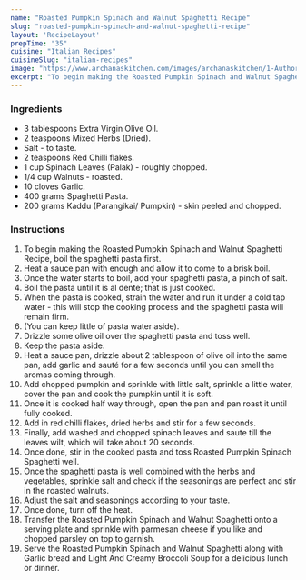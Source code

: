 ---
name: "Roasted Pumpkin Spinach and Walnut Spaghetti Recipe"
slug: "roasted-pumpkin-spinach-and-walnut-spaghetti-recipe"
layout: 'RecipeLayout'
prepTime: "35"
cuisine: "Italian Recipes"
cuisineSlug: "italian-recipes"
image: "https://www.archanaskitchen.com/images/archanaskitchen/1-Author/sibyl-archanaskitchen.com/Roasted_Pumpkin_Spinach__Walnut_Spaghetti_Aglio_Olio_Recipe__1600.jpg"
excerpt: "To begin making the Roasted Pumpkin Spinach and Walnut Spaghetti Recipe, boil the spaghetti pasta first"
---

### Ingredients

- 3 tablespoons Extra Virgin Olive Oil.
- 2 teaspoons Mixed Herbs (Dried).
- Salt - to taste.
- 2 teaspoons Red Chilli flakes.
- 1 cup Spinach Leaves (Palak) - roughly chopped.
- 1/4 cup Walnuts - roasted.
- 10 cloves Garlic.
- 400 grams Spaghetti Pasta.
- 200 grams Kaddu (Parangikai/ Pumpkin) - skin peeled and chopped.

### Instructions

1. To begin making the Roasted Pumpkin Spinach and Walnut Spaghetti Recipe, boil the spaghetti pasta first.
1. Heat a sauce pan with enough and allow it to come to a brisk boil.
1. Once the water starts to boil, add your spaghetti pasta, a pinch of salt.
1. Boil the pasta until it is al dente; that is just cooked.
1. When the pasta is cooked, strain the water and run it under a cold tap water - this will stop the cooking process and the spaghetti pasta will remain firm.
1. (You can keep little of pasta water aside).
1. Drizzle some olive oil over the spaghetti pasta and toss well.
1. Keep the pasta aside.
1. Heat a sauce pan, drizzle about 2 tablespoon of olive oil into the same pan, add garlic and sauté for a few seconds until you can smell the aromas coming through.
1. Add chopped pumpkin and sprinkle with little salt, sprinkle a little water, cover the pan and cook the pumpkin until it is soft.
1. Once it is cooked half way through, open the pan and pan roast it until fully cooked.
1. Add in red chilli flakes, dried herbs and stir for a few seconds.
1. Finally, add washed and chopped spinach leaves and saute till the leaves wilt, which will take about 20 seconds.
1. Once done, stir in the cooked pasta and toss Roasted Pumpkin Spinach Spaghetti well.
1. Once the spaghetti pasta is well combined with the herbs and vegetables, sprinkle salt and check if the seasonings are perfect and stir in the roasted walnuts.
1. Adjust the salt and seasonings according to your taste.
1. Once done, turn off the heat.
1. Transfer the Roasted Pumpkin Spinach and Walnut Spaghetti onto a serving plate and sprinkle with parmesan cheese if you like and chopped parsley on top to garnish.
1. Serve the Roasted Pumpkin Spinach and Walnut Spaghetti along with Garlic bread and Light And Creamy Broccoli Soup for a delicious lunch or dinner.
